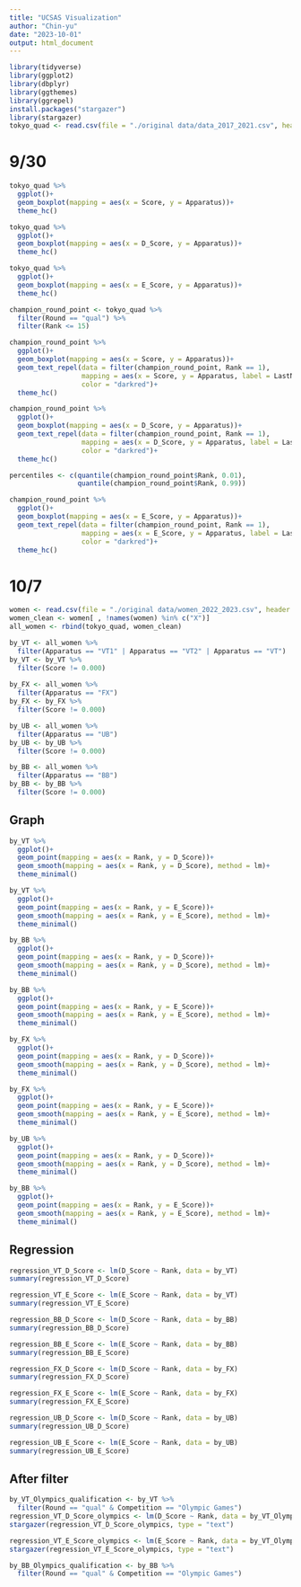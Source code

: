```yaml
---
title: "UCSAS Visualization"
author: "Chin-yu"
date: "2023-10-01"
output: html_document
---
```


```r
library(tidyverse)
library(ggplot2)
library(dbplyr)
library(ggthemes)
library(ggrepel)
install.packages("stargazer")
library(stargazer)
tokyo_quad <- read.csv(file = "./original data/data_2017_2021.csv", header = TRUE)
```

# 9/30

```r
tokyo_quad %>%
  ggplot()+
  geom_boxplot(mapping = aes(x = Score, y = Apparatus))+
  theme_hc()
```

```r
tokyo_quad %>%
  ggplot()+
  geom_boxplot(mapping = aes(x = D_Score, y = Apparatus))+
  theme_hc()

```

```r
tokyo_quad %>%
  ggplot()+
  geom_boxplot(mapping = aes(x = E_Score, y = Apparatus))+
  theme_hc()

```

```r
champion_round_point <- tokyo_quad %>%
  filter(Round == "qual") %>%
  filter(Rank <= 15)

champion_round_point %>%
  ggplot()+
  geom_boxplot(mapping = aes(x = Score, y = Apparatus))+
  geom_text_repel(data = filter(champion_round_point, Rank == 1), 
                  mapping = aes(x = Score, y = Apparatus, label = LastName),
                  color = "darkred")+
  theme_hc()
```

```r
champion_round_point %>%
  ggplot()+
  geom_boxplot(mapping = aes(x = D_Score, y = Apparatus))+
  geom_text_repel(data = filter(champion_round_point, Rank == 1), 
                  mapping = aes(x = D_Score, y = Apparatus, label = LastName),
                  color = "darkred")+
  theme_hc()

```

```r
percentiles <- c(quantile(champion_round_point$Rank, 0.01),
                 quantile(champion_round_point$Rank, 0.99))

champion_round_point %>%
  ggplot()+
  geom_boxplot(mapping = aes(x = E_Score, y = Apparatus))+
  geom_text_repel(data = filter(champion_round_point, Rank == 1), 
                  mapping = aes(x = E_Score, y = Apparatus, label = LastName),
                  color = "darkred")+
  theme_hc()

```

# 10/7

```r
women <- read.csv(file = "./original data/women_2022_2023.csv", header = TRUE)
women_clean <- women[ , !names(women) %in% c("X")]
all_women <- rbind(tokyo_quad, women_clean)
```

```r
by_VT <- all_women %>%
  filter(Apparatus == "VT1" | Apparatus == "VT2" | Apparatus == "VT") 
by_VT <- by_VT %>%
  filter(Score != 0.000)
  
by_FX <- all_women %>%
  filter(Apparatus == "FX")
by_FX <- by_FX %>%
  filter(Score != 0.000)

by_UB <- all_women %>%
  filter(Apparatus == "UB")
by_UB <- by_UB %>%
  filter(Score != 0.000)

by_BB <- all_women %>%
  filter(Apparatus == "BB")
by_BB <- by_BB %>%
  filter(Score != 0.000)

```

## Graph

```r
by_VT %>%
  ggplot()+
  geom_point(mapping = aes(x = Rank, y = D_Score))+
  geom_smooth(mapping = aes(x = Rank, y = D_Score), method = lm)+
  theme_minimal()

```

```r
by_VT %>%
  ggplot()+
  geom_point(mapping = aes(x = Rank, y = E_Score))+
  geom_smooth(mapping = aes(x = Rank, y = E_Score), method = lm)+
  theme_minimal()
```

```r
by_BB %>%
  ggplot()+
  geom_point(mapping = aes(x = Rank, y = D_Score))+
  geom_smooth(mapping = aes(x = Rank, y = D_Score), method = lm)+
  theme_minimal()
```

```r
by_BB %>%
  ggplot()+
  geom_point(mapping = aes(x = Rank, y = E_Score))+
  geom_smooth(mapping = aes(x = Rank, y = E_Score), method = lm)+
  theme_minimal()
```

```r
by_FX %>%
  ggplot()+
  geom_point(mapping = aes(x = Rank, y = D_Score))+
  geom_smooth(mapping = aes(x = Rank, y = D_Score), method = lm)+
  theme_minimal()
```

```r
by_FX %>%
  ggplot()+
  geom_point(mapping = aes(x = Rank, y = E_Score))+
  geom_smooth(mapping = aes(x = Rank, y = E_Score), method = lm)+
  theme_minimal()
```

```r
by_UB %>%
  ggplot()+
  geom_point(mapping = aes(x = Rank, y = D_Score))+
  geom_smooth(mapping = aes(x = Rank, y = D_Score), method = lm)+
  theme_minimal()
```

```r
by_BB %>%
  ggplot()+
  geom_point(mapping = aes(x = Rank, y = E_Score))+
  geom_smooth(mapping = aes(x = Rank, y = E_Score), method = lm)+
  theme_minimal()
```

## Regression

```r
regression_VT_D_Score <- lm(D_Score ~ Rank, data = by_VT)
summary(regression_VT_D_Score)
```

```r
regression_VT_E_Score <- lm(E_Score ~ Rank, data = by_VT)
summary(regression_VT_E_Score)
```

```r
regression_BB_D_Score <- lm(D_Score ~ Rank, data = by_BB)
summary(regression_BB_D_Score)
```

```r
regression_BB_E_Score <- lm(E_Score ~ Rank, data = by_BB)
summary(regression_BB_E_Score)
```

```r
regression_FX_D_Score <- lm(D_Score ~ Rank, data = by_FX)
summary(regression_FX_D_Score)
```

```r
regression_FX_E_Score <- lm(E_Score ~ Rank, data = by_FX)
summary(regression_FX_E_Score)
```

```r
regression_UB_D_Score <- lm(D_Score ~ Rank, data = by_UB)
summary(regression_UB_D_Score)
```

```r
regression_UB_E_Score <- lm(E_Score ~ Rank, data = by_UB)
summary(regression_UB_E_Score)
```

## After filter

```r
by_VT_Olympics_qualification <- by_VT %>%
  filter(Round == "qual" & Competition == "Olympic Games")
regression_VT_D_Score_olympics <- lm(D_Score ~ Rank, data = by_VT_Olympics_qualification)
stargazer(regression_VT_D_Score_olympics, type = "text")
```

```r
regression_VT_E_Score_olympics <- lm(E_Score ~ Rank, data = by_VT_Olympics_qualification)
stargazer(regression_VT_E_Score_olympics, type = "text")
```

```r
by_BB_Olympics_qualification <- by_BB %>%
  filter(Round == "qual" & Competition == "Olympic Games")
```
